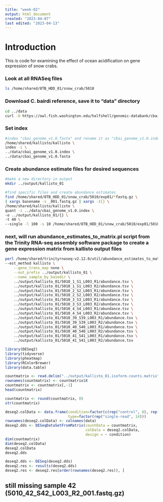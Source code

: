 ```yaml
---
title: "week-02"
output: html_document
created: "2023-04-07"
last edited: "2023-04-13"
---
```


# Introduction
This is code for examining the effect of ocean acidification on gene expression of snow crabs.


### Look at all RNASeq files

```bash
ls /home/shared/8TB_HDD_01/snow_crab/5010
```

### Download C. bairdi reference, save it to "data" directory

```bash
cd ../data
curl -O https://owl.fish.washington.edu/halfshell/genomic-databank/cbai_genome_v1.0.fasta
```

### Set index

```bash
#index "cbai_genome_v1.0.fasta" and rename it as "cbai_genome_v1.0.index"
/home/shared/kallisto/kallisto \
index -i \
../data/cbai_genome_v1.0.index \  
../data/cbai_genome_v1.0.fasta
```

### Create abundance estimate files for desired sequences

```bash
#make a new directory in output
mkdir ../output/kallisto_01

#find specific files and create abundance estimates
find /home/shared/8TB_HDD_01/snow_crab/5010/exp01/*fastq.gz \
| xargs basename -s _001.fastq.gz | xargs -I{} \
/home/shared/kallisto/kallisto \
quant -i ../data/cbai_genome_v1.0.index \
-o ../output/kallisto_01/{} \
-t 40 \
--single -l 100 -s 10 /home/shared/8TB_HDD_01/snow_crab/5010/exp01/5010_2_S2_L003_R2_001.fastq.gz
```

### next, will run abundance_estimates_to_matrix.pl script from the Trinity RNA-seq assembly software package to create a gene expression matrix from kallisto output files

```bash
perl /home/shared/trinityrnaseq-v2.12.0/util/abundance_estimates_to_matrix.pl \
--est_method kallisto \
    --gene_trans_map none \
    --out_prefix ../output/kallisto_01 \
    --name_sample_by_basedir \
    ../output/kallisto_01/5010_1_S1_L003_R1/abundance.tsv \
    ../output/kallisto_01/5010_1_S1_L003_R2/abundance.tsv \
    ../output/kallisto_01/5010_2_S2_L003_R1/abundance.tsv \
    ../output/kallisto_01/5010_2_S2_L003_R2/abundance.tsv \
    ../output/kallisto_01/5010_3_S3_L003_R1/abundance.tsv \
    ../output/kallisto_01/5010_3_S3_L003_R2/abundance.tsv \
    ../output/kallisto_01/5010_4_S4_L003_R1/abundance.tsv \
    ../output/kallisto_01/5010_4_S4_L003_R2/abundance.tsv \
    ../output/kallisto_01/5010_39_S39_L003_R1/abundance.tsv \
    ../output/kallisto_01/5010_39_S39_L003_R2/abundance.tsv \
    ../output/kallisto_01/5010_40_S40_L003_R1/abundance.tsv \
    ../output/kallisto_01/5010_40_S40_L003_R2/abundance.tsv \
    ../output/kallisto_01/5010_41_S41_L003_R1/abundance.tsv \
    ../output/kallisto_01/5010_41_S41_L003_R2/abundance.tsv
```
```r
library(DESeq2)
library(tidyverse)
library(pheatmap)
library(RColorBrewer)
library(data.table)
```

```r
countmatrix <- read.delim("../output/kallisto_01.isoform.counts.matrix", header = TRUE, sep = '\t')
rownames(countmatrix) <- countmatrix$X
countmatrix <- countmatrix[,-1]
head(countmatrix)
```

```r
countmatrix <- round(countmatrix, 0)
str(countmatrix)
```

```r
deseq2.colData <- data.frame(condition=factor(c(rep("control", 8), rep("high pH", 6))), 
                             type=factor(rep("single-read", 14)))
rownames(deseq2.colData) <- colnames(data)
deseq2.dds <- DESeqDataSetFromMatrix(countData = countmatrix,
                                     colData = deseq2.colData, 
                                     design = ~ condition)
dim(countmatrix)
dim(deseq2.colData)
deseq2.colData
deseq2.dds
```

```r
deseq2.dds <- DESeq(deseq2.dds)
deseq2.res <- results(deseq2.dds)
deseq2.res <- deseq2.res[order(rownames(deseq2.res)), ]
```

## still missing sample 42 (5010_42_S42_L003_R2_001.fastq.gz)
